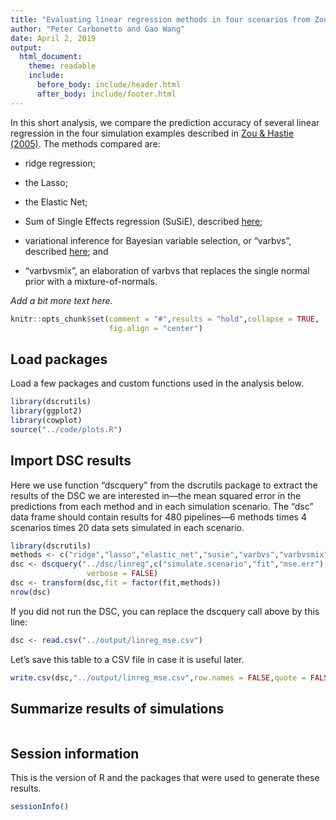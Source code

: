 ```yaml
---
title: "Evaluating linear regression methods in four scenarios from Zou & Hastie (2005)"
author: "Peter Carbonetto and Gao Wang"
date: April 2, 2019
output:
  html_document:
    theme: readable
    include:
      before_body: include/header.html
      after_body: include/footer.html
---
```


In this short analysis, we compare the prediction accuracy of several
linear regression in the four simulation examples described in [Zou &
Hastie (2005)][zou-hastie-2005]. The methods compared are:

+ ridge regression;

+ the Lasso;

+ the Elastic Net;

+ Sum of Single Effects regression (SuSiE), described [here][susie];

+ variational inference for Bayesian variable selection, or "varbvs",
described [here][varbvs]; and

+ "varbvsmix", an elaboration of varbvs that replaces the single normal
  prior with a mixture-of-normals.

*Add a bit more text here.*

```r
knitr::opts_chunk$set(comment = "#",results = "hold",collapse = TRUE,
                      fig.align = "center")
```

Load packages
-------------

Load a few packages and custom functions used in the analysis below.

```r
library(dscrutils)
library(ggplot2)
library(cowplot)
source("../code/plots.R")
```

Import DSC results
------------------

Here we use function "dscquery" from the dscrutils package to extract
the results of the DSC we are interested in---the mean squared error
in the predictions from each method and in each simulation scenario.
The "dsc" data frame should contain results for 480 pipelines---6
methods times 4 scenarios times 20 data sets simulated in each scenario.

```r
library(dscrutils)
methods <- c("ridge","lasso","elastic_net","susie","varbvs","varbvsmix")
dsc <- dscquery("../dsc/linreg",c("simulate.scenario","fit","mse.err"),
                 verbose = FALSE)
dsc <- transform(dsc,fit = factor(fit,methods))
nrow(dsc)
```

If you did not run the DSC, you can replace the dscquery call above by
this line:

```r
dsc <- read.csv("../output/linreg_mse.csv")
```

Let's save this table to a CSV file in case it is useful later.

```r
write.csv(dsc,"../output/linreg_mse.csv",row.names = FALSE,quote = FALSE)
```

## Summarize results of simulations

```r

```

## Session information

This is the version of R and the packages that were used to generate
these results.

```r
sessionInfo()
```

[susie]: https://doi.org/10.1101/501114
[varbvs]: https://projecteuclid.org/euclid.ba/1339616726 
[zou-hastie-2005]: https://doi.org/10.1111/j.1467-9868.2005.00503.x
